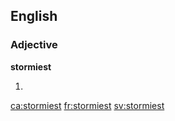 ==English==

===Adjective===
'''stormiest'''

# {{en-superlative of|stormy}}

[[ca:stormiest]]
[[fr:stormiest]]
[[sv:stormiest]]